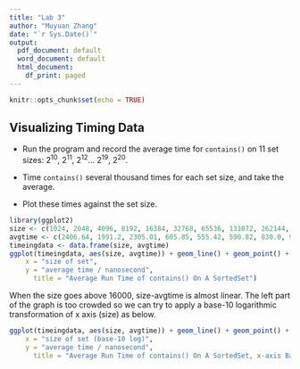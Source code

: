 ```yaml
---
title: "Lab 3"
author: "Muyuan Zhang"
date: "`r Sys.Date()`"
output:
  pdf_document: default
  word_document: default
  html_document:
    df_print: paged
---
```


```r
knitr::opts_chunk$set(echo = TRUE)
```

## Visualizing Timing Data

+ Run the program and record the average time for `contains()` on 11 set sizes: 2<sup>10</sup>, 2<sup>11</sup>, 2<sup>12</sup>... 2<sup>19</sup>, 2<sup>20</sup>.

+ Time `contains()` several thousand times for each set size, and take the average.

+ Plot these times against the set size.

```r
library(ggplot2)
size <- c(1024, 2048, 4096, 8192, 16384, 32768, 65536, 131072, 262144, 524288, 1048576)
avgtime <- c(2406.64, 1991.2, 2305.01, 685.85, 555.42, 590.82, 830.0, 955.82, 1942.49, 3219.21, 6627.5)
timeingdata <- data.frame(size, avgtime)
ggplot(timeingdata, aes(size, avgtime)) + geom_line() + geom_point() + labs(
    x = "size of set",
    y = "average time / nanosecond",
      title = "Average Run Time of contains() On A SortedSet")
```

When the size goes above 16000, size-avgtime is almost linear. The left part of the graph is too crowded so we can try to apply a base-10 logarithmic transformation of x axis (size) as below.

```r
ggplot(timeingdata, aes(size, avgtime)) + geom_line() + geom_point() + scale_x_log10() + labs(
    x = "size of set (base-10 log)",
    y = "average time / nanosecond",
      title = "Average Run Time of contains() On A SortedSet, x-axis Base-10 Log")
```